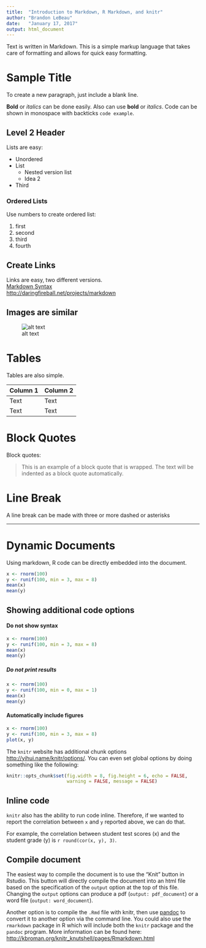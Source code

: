 ---
title:  "Introduction to Markdown, R Markdown, and knitr"
author: "Brandon LeBeau"
date:   "January 17, 2017"
output: html_document
---

Text is written in Markdown. This is a simple markup language that takes care of formatting and allows for quick easy formatting.

# Sample Title
To create a new paragraph, just include a blank line.

**Bold** or *italics* can be done easily. Also can use __bold__ or _italics_. Code can be shown in monospace with backticks `code example`.

## Level 2 Header
Lists are easy:  

- Unordered
- List   
    * Nested version list
    + Idea 2
- Third

### Ordered Lists
Use numbers to create ordered list:  

1. first
1. second
3. third
7. fourth

## Create Links
Links are easy, two different versions.   
[Markdown Syntax](http://daringfireball.net/projects/markdown)   
<http://daringfireball.net/projects/markdown>

## Images are similar
![alt text](DomeWdUnit-W-L.gif "UI Logo")

# Tables
Tables are also simple.

| Column 1 | Column 2 |
|----------|----------|
| Text     | Text     | 
| Text     | Text     | 


# Block Quotes
Block quotes:

 > This is an example of a block quote
 > that is wrapped. The text will be indented
 > as a block quote automatically.
 
# Line Break  
A line break can be made with three or more dashed or asterisks

----------------------------------


# Dynamic Documents
Using markdown, R code can be directly embedded into the document.
```{r chunk1}
x <- rnorm(100)
y <- runif(100, min = 3, max = 8)
mean(x)
mean(y)
```


## Showing additional code options
#### Do not show syntax
```{r chunk2, echo = FALSE}
x <- rnorm(100)
y <- runif(100, min = 3, max = 8)
mean(x)
mean(y)
```

##### Do not print results
```{r chunk3, results = "hide"}
x <- rnorm(100)
y <- runif(100, min = 0, max = 1)
mean(x)
mean(y)
```

#### Automatically include figures
```{r fig, fig.width = 8, fig.height = 6}
x <- rnorm(100)
y <- runif(100, min = 3, max = 8)
plot(x, y)
```

The `knitr` website has additional chunk options <http://yihui.name/knitr/options/>. You can even set global options by doing something like the following:

```{r global_opts, eval = FALSE}
knitr::opts_chunk$set(fig.width = 8, fig.height = 6, echo = FALSE,
                      warning = FALSE, message = FALSE)
```

## Inline code
`knitr` also has the ability to run code inline. Therefore, if we wanted to report the correlation between `x` and `y` reported above, we can do that. 

For example, the correlation between student test scores (x) and the student grade (y) is
`r round(cor(x, y), 3)`.


## Compile document
The easiest way to compile the document is to use the "Knit" button in Rstudio. This button will directly compile the document into an html file based on the specification of the `output` option at the top of this file. Changing the `output` options can produce a pdf (`output: pdf_document`) or a word file (`output: word_document`).

Another option is to compile the `.Rmd` file with knitr, then use [pandoc](http://pandoc.org/) to convert it to another option via the command line. You could also use the `rmarkdown` package in R which will include both the `knitr` package and the `pandoc` program. More information can be found here: <http://kbroman.org/knitr_knutshell/pages/Rmarkdown.html>




